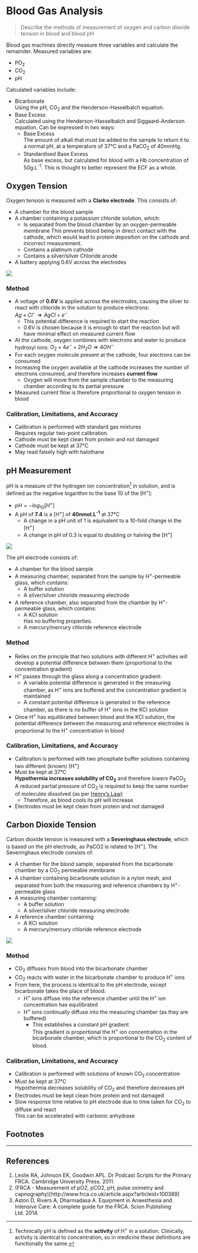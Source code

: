 # Blood Gas Analysis

> Describe the methods of measurement of oxygen and carbon dioxide tension in blood and blood pH

Blood gas machines directly measure three variables and calculate the remainder. Measured variables are:

* PO~2~
* CO~2~
* pH

Calculated variables include:

* Bicarbonate\
Using the pH, CO~2~ and the Henderson-Hasselbalch equation.\
* Base Excess\
Calculated using the Henderson-Hasselbalch and Siggaard-Anderson equation. Can be expressed in two ways:
  * Base Excess\
  The amount of alkali that must be added to the sample to return it to a normal pH, at a temperature of 37°C and a PaCO~2~ of 40mmHg.
  * Standardised Base Excess\
  As base excess, but calculated for blood with a Hb concentration of 50g.L^-1^. This is thought to better represent the ECF as a whole.

## Oxygen Tension{#clarke}

Oxygen tension is measured with a **Clarke electrode**. This consists of:

* A chamber for the blood sample\
* A chamber containing a potassium chloride solution, which:
  * Is separated from the blood chamber by an oxygen-permeable membrane 
  This prevents blood being in direct contact with the cathode, which would lead to protein deposition on the cathode and incorrect measurement.
  * Contains a platinum cathode
  * Contains a silver/silver Chloride anode
* A battery applying 0.6V across the electrodes

<img src="resources/clark-electrode.svg">

### Method

* A voltage of **0.6V** is applied across the electrodes, causing the silver to react with chloride in the solution to produce electrons:\
$Ag + Cl^- \Rightarrow AgCl + e^-$
  * This potential difference is required to start the reaction
  * 0.6V is chosen because it is enough to start the reaction but will have minimal effect on measured current flow 
* At the cathode, oxygen combines with electrons and water to produce hydroxyl ions: $O_2 + 4e^- + 2H_2O \Rightarrow 4OH^-$
* For each oxygen molecule present at the cathode, four electrons can be consumed
* Increasing the oxygen available at the cathode increases the number of electrons consumed, and therefore increases **current flow**
  * Oxygen will move from the sample chamber to the measuring chamber according to its partial pressure
* Measured current flow is therefore proportional to oxygen tension in blood

### Calibration, Limitations, and Accuracy

* Calibration is performed with standard gas mixtures\
Requires regular two-point calibration.
* Cathode must be kept clean from protein and not damaged
* Cathode must be kept at 37°C
* May read falsely high with halothane

## pH Measurement{#ph}

pH is a measure of the hydrogen ion concentration[^1] in solution, and is defined as the negative logarithm to the base 10 of the [H^+^]:

* $pH = -log_{10}[H^+]$
* A pH of **7.4** is a [H^+^] of **40nmol.L^-1^** at 37°C
  *  A change in a pH unit of 1 is equivalent to a 10-fold change in the [H^+^]
  *  A change in pH of 0.3 is equal to doubling or halving the [H^+^]

<img src="resources/ph-electrode.svg">

The pH electrode consists of:

* A chamber for the blood sample
* A measuring chamber, separated from the sample by H^+^-permeable glass, which contains:
  * A buffer solution
  * A silver/silver chloride measuring electrode
* A reference chamber, also separated from the chamber by H^+^-permeable glass, which contains:
  * A KCl solution\
  Has no buffering properties.
  * A mercury/mercury chloride reference electrode

### Method

* Relies on the principle that two solutions with different H^+^ activities will develop a potential difference between them (proportional to the concentration gradient) 
* H^+^ passes through the glass along a concentration gradient:
  * A variable potential difference is generated in the measuring chamber, as H^+^ ions are buffered and the concentration gradient is maintained\
  * A constant potential difference is generated in the reference chamber, as there is no buffer of H^+^ ions in the KCl solution
* Once H^+^ has equilibrated between blood and the KCl solution, the potential difference between the measuring and reference electrodes is proportional to the H^+^ concentration in blood


### Calibration, Limitations, and Accuracy

* Calibration is performed with two phosphate buffer solutions containing two different (known) [H^+^]
* Must be kept at 37°C\
    **Hypothermia increases solubility of CO~2~** and therefore *lowers* PaCO~2~\
    A reduced partial pressure of CO~2~ is required to keep the same number of molecules dissolved (as per [Henry's Law](laws.md#gas))
    * Therefore, as blood cools its pH will increase
* Electrodes must be kept clean from protein and not damaged

## Carbon Dioxide Tension{#sever}

Carbon dioxide tension is measured with a **Severinghaus electrode**, which is based on the pH electrode, as PaCO2 is related to [H^+^]. The Severinghaus electrode consists of:

* A chamber for the blood sample, separated from the bicarbonate chamber by a CO~2~ permeable membrane
* A chamber containing bicarbonate solution in a nylon mesh, and separated from both the measuring and reference chambers by H^+^-permeable glass
* A measuring chamber containing:
  * A buffer solution
  * A silver/silver chloride measuring electrode
* A  reference chamber containing:
  * A KCl solution
  * A mercury/mercury chloride reference electrode

<img src="resources/severinghaus.svg">

### Method

* CO~2~ diffuses from blood into the bicarbonate chamber
* CO~2~ reacts with water in the bicarbonate chamber to produce H^+^ ions
* From here, the process is identical to the pH electrode, except bicarbonate takes the place of blood:
  * H^+^ ions diffuse into the reference chamber until the H^+^ ion concentration has equilibrated
  * H^+^ ions continually diffuse into the measuring chamber (as they are buffered)\
    * This establishes a constant pH gradient\
    This gradient is proportional the H^+^ ion concentration in the bicarbonate chamber, which is proportional to the CO~2~ content of blood.

### Calibration, Limitations, and Accuracy

* Calibration is performed with solutions of known CO~2~ concentration
* Must be kept at 37°C\
    Hypothermia decreases solubility of CO~2~ and therefore decreases pH 
* Electrodes must be kept clean from protein and not damaged
* Slow response time relative to pH electrode due to time taken for CO~2~ to diffuse and react\
This can be accelerated with carbonic anhydrase


## Footnotes

[^1]: Technically pH is defined as the **activity** of H^+^ in a solution. Clinically, activity is identical to concentration, so in medicine these definitions are functionally the same.


---
## References

1. Leslie RA, Johnson EK, Goodwin APL. Dr Podcast Scripts for the Primary FRCA. Cambridge University Press. 2011.
2. (FRCA - Measurement of pO2, pCO2, pH, pulse oximetry and capnography)[http://www.frca.co.uk/article.aspx?articleid=100389]
3. Aston D, Rivers A, Dharmadasa A. Equipment in Anaesthesia and Intensive Care: A complete guide for the FRCA. Scion Publishing Ltd. 2014.
